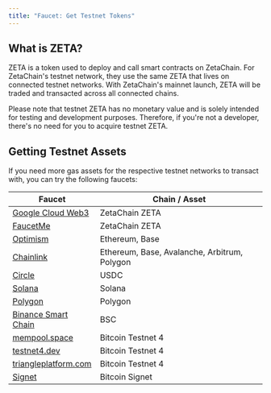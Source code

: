 ```yaml
---
title: "Faucet: Get Testnet Tokens"
---
```


## What is ZETA?

ZETA is a token used to deploy and call smart contracts on ZetaChain. For
ZetaChain's testnet network, they use the same ZETA that lives on connected
testnet networks. With ZetaChain's mainnet launch, ZETA will be traded and
transacted across all connected chains.

Please note that testnet ZETA has no monetary value and is solely intended for
testing and development purposes. Therefore, if you're not a developer, there's
no need for you to acquire testnet ZETA.

## Getting Testnet Assets

If you need more gas assets for the respective testnet networks to transact
with, you can try the following faucets:

| Faucet                                                                                  | Chain / Asset                                |
| --------------------------------------------------------------------------------------- | -------------------------------------------- |
| [Google Cloud Web3](https://cloud.google.com/application/web3/faucet/zetachain/testnet) | ZetaChain ZETA                               |
| [FaucetMe](https://zetachain.faucetme.pro/)                                             | ZetaChain ZETA                               |
| [Optimism](https://console.optimism.io/faucet)                                          | Ethereum, Base                               |
| [Chainlink](https://faucets.chain.link/)                                                | Ethereum, Base, Avalanche, Arbitrum, Polygon |
| [Circle](https://faucet.circle.com/)                                                    | USDC                                         |
| [Solana](https://faucet.solana.com/)                                                    | Solana                                       |
| [Polygon](https://faucet.polygon.technology/)                                           | Polygon                                      |
| [Binance Smart Chain](https://testnet.binance.org/faucet-smart)                         | BSC                                          |
| [mempool.space](https://mempool.space/testnet4/faucet)                                  | Bitcoin Testnet 4                            |
| [testnet4.dev](https://faucet.testnet4.dev/)                                            | Bitcoin Testnet 4                            |
| [triangleplatform.com](https://faucet.triangleplatform.com/bitcoin/testnet)             | Bitcoin Testnet 4                            |
| [Signet](https://signetfaucet.com/)                                                     | Bitcoin Signet                               |
